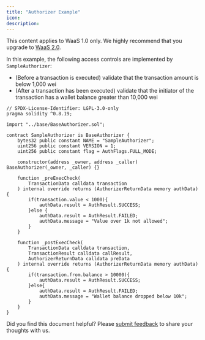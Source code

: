 ```yaml
---
title: "Authorizer Example"
icon: 
description: 
---
```

<Note>This content applies to WaaS 1.0 only. We highly recommend that you upgrade to [WaaS 2.0](/v2/guides/overview/introduction).</Note>

In this example, the following access controls are implemented by `SampleAuthorizer`:

* (Before a transaction is executed) validate that the transaction amount is below 1,000 wei
* (After a transaction has been executed) validate that the initiator of the transaction has a wallet balance greater than 10,000 wei &#x20;

```solidity
// SPDX-License-Identifier: LGPL-3.0-only
pragma solidity ^0.8.19;

import "../base/BaseAuthorizer.sol";

contract SampleAuthorizer is BaseAuthorizer {
    bytes32 public constant NAME = "SampleAuthorizer";
    uint256 public constant VERSION = 1;
    uint256 public constant flag = AuthFlags.FULL_MODE;

    constructor(address _owner, address _caller) BaseAuthorizer(_owner, _caller) {}

    function _preExecCheck(
        TransactionData calldata transaction
    ) internal override returns (AuthorizerReturnData memory authData) {
        if(transaction.value < 1000){
            authData.result = AuthResult.SUCCESS;
        }else {
            authData.result = AuthResult.FAILED;
            authData.message = "Value over 1k not allowed";
        }
    }

    function _postExecCheck(
        TransactionData calldata transaction,
        TransactionResult calldata callResult,
        AuthorizerReturnData calldata preData
    ) internal override returns (AuthorizerReturnData memory authData) {
        if(transaction.from.balance > 10000){
            authData.result = AuthResult.SUCCESS;
        }else{
            authData.result = AuthResult.FAILED;
            authData.message = "Wallet balance dropped below 10k";
        }
    }
}
```




<Tip>Did you find this document helpful? Please [submit feedback](https://forms.zohopublic.com/cobo/form/DocumentFeedbackForm/formperma/QvLOhxJv1_JMsJ-1dleZ8Itb_7rzN-LtgvsDdxosoVI) to share your thoughts with us.</Tip>